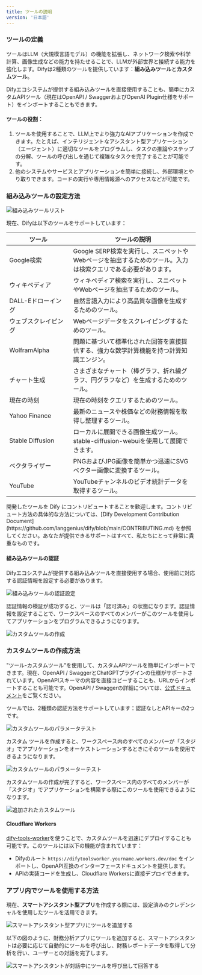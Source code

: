 ```yaml
---
title: ツールの説明
version: '日本語'
---
```


### ツールの定義

ツールはLLM（大規模言語モデル）の機能を拡張し、ネットワーク検索や科学計算、画像生成などの能力を持たせることで、LLMが外部世界と接続する能力を強化します。Difyは2種類のツールを提供しています：**組み込みツール**と**カスタムツール**。

Difyエコシステムが提供する組み込みツールを直接使用することも、簡単にカスタムAPIツール（現在はOpenAPI / SwaggerおよびOpenAI Plugin仕様をサポート）をインポートすることもできます。

#### ツールの役割：

1. ツールを使用することで、LLM上でより強力なAIアプリケーションを作成できます。たとえば、インテリジェントなアシスタント型アプリケーション（エージェント）に適切なツールをプログラムし、タスクの推論やステップの分解、ツールの呼び出しを通じて複雑なタスクを完了することが可能です。
2. 他のシステムやサービスとアプリケーションを簡単に接続し、外部環境とやり取りできます。コードの実行や専用情報源へのアクセスなどが可能です。

### 組み込みツールの設定方法

<Frame caption="組み込みツールリスト">
  <img src="/ja-jp/img/first-party-tools.png" alt="組み込みツールリスト" />
</Frame>

現在、Difyは以下のツールをサポートしています：

<table><thead><tr><th width="154">ツール</th><th>ツールの説明</th></tr></thead><tbody><tr><td>Google検索</td><td>Google SERP検索を実行し、スニペットやWebページを抽出するためのツール。入力は検索クエリである必要があります。</td></tr><tr><td>ウィキペディア</td><td>ウィキペディア検索を実行し、スニペットやWebページを抽出するためのツール。</td></tr><tr><td>DALL-Eドローイング</td><td>自然言語入力により高品質な画像を生成するためのツール。</td></tr><tr><td>ウェブスクレイピング</td><td>Webページデータをスクレイピングするためのツール。</td></tr><tr><td>WolframAlpha</td><td>問題に基づいて標準化された回答を直接提供する、強力な数学計算機能を持つ計算知識エンジン。</td></tr><tr><td>チャート生成</td><td>さまざまなチャート（棒グラフ、折れ線グラフ、円グラフなど）を生成するためのツール。</td></tr><tr><td>現在の時刻</td><td>現在の時刻をクエリするためのツール。</td></tr><tr><td>Yahoo Finance</td><td>最新のニュースや株価などの財務情報を取得し整理するツール。</td></tr><tr><td>Stable Diffusion</td><td>ローカルに展開できる画像生成ツール。stable-diffusion-webuiを使用して展開できます。</td></tr><tr><td>ベクタライザー</td><td>PNGおよびJPG画像を簡単かつ迅速にSVGベクター画像に変換するツール。</td></tr><tr><td>YouTube</td><td>YouTubeチャンネルのビデオ統計データを取得するツール。</td></tr></tbody></table>

<Tip>
開発したツールを Dify にコントリビュートすることを歓迎します。コントリビュート方法の具体的な方法については、[Dify Development Contribution Document](https://github.com/langgenius/dify/blob/main/CONTRIBUTING.md) を参照してください。あなたが提供できるサポートはすべて、私たちにとって非常に貴重なものです。
</Tip>


#### 組み込みツールの認証

Difyエコシステムが提供する組み込みツールを直接使用する場合、使用前に対応する認証情報を設定する必要があります。

<Frame caption="組み込みツールの認証設定">
  <img src="/ja-jp/img/configure-first-party-tool-api.png" alt="組み込みツールの認証設定" />
</Frame>

認証情報の検証が成功すると、ツールは「認可済み」の状態になります。認証情報を設定することで、ワークスペースのすべてのメンバーがこのツールを使用してアプリケーションをプログラムできるようになります。

<Frame caption="カスタムツールの作成">
  <img src="/ja-jp/img/en-tools-create-customized-tools-1.png" alt="カスタムツールの作成" />
</Frame>

### カスタムツールの作成方法

"ツール-カスタムツール"を使用して、カスタムAPIツールを簡単にインポートできます。現在、OpenAPI / SwaggerとChatGPTプラグインの仕様がサポートされています。OpenAPIスキーマの内容を直接コピーすることも、URLからインポートすることも可能です。OpenAPI / Swaggerの詳細については、[公式ドキュメント](https://swagger.io/specification/)をご覧ください。

ツールでは、2種類の認証方法をサポートしています：認証なしとAPIキーの2つです。

<Frame caption="カスタムツールのパラメータテスト">
  <img src="/ja-jp/img/en-tools-create-customized-tools-2.png" alt="カスタムツールのパラメータテスト" />
</Frame>

カスタム ツールを作成すると、ワークスペース内のすべてのメンバーが「スタジオ」でアプリケーションをオーケストレーションするときにそのツールを使用できるようになります。

<Frame caption="カスタムツールのパラメーターテスト">
  <img src="/ja-jp/user-guide/.gitbook/assets/image (199).png" alt="カスタムツールのパラメーターテスト" />
</Frame>

カスタムツールの作成が完了すると、ワークスペース内のすべてのメンバーが「スタジオ」でアプリケーションを構築する際にこのツールを使用できるようになります。

<Frame caption="追加されたカスタムツール">
  <img src="/ja-jp/img/en-tools-create-customized-tools-3.png" alt="追加されたカスタムツール" />
</Frame>

#### Cloudflare Workers

[dify-tools-worker](https://github.com/crazywoola/dify-tools-worker)を使うことで、カスタムツールを迅速にデプロイすることも可能です。このツールには以下の機能が含まれています：

* Difyのルート `https://difytoolsworker.yourname.workers.dev/doc` をインポートし、OpenAPI互換のインターフェースドキュメントを提供します。
* APIの実装コードを生成し、Cloudflare Workersに直接デプロイできます。

### アプリ内でツールを使用する方法

現在、**スマートアシスタント型アプリ**を作成する際には、設定済みのクレデンシャルを使用したツールを活用できます。

<Frame caption="スマートアシスタント型アプリにツールを追加する">
  <img src="/ja-jp/img/use-tools-in-app.png" alt="スマートアシスタント型アプリにツールを追加する" />
</Frame>

以下の図のように、財務分析アプリにツールを追加すると、スマートアシスタントは必要に応じて自動的にツールを呼び出し、財務レポートデータを取得して分析を行い、ユーザーとの対話を完了します。

<Frame caption="スマートアシスタントが対話中にツールを呼び出して回答する">
  <img src="/ja-jp/img/ai-using-tools-during-conversation.png" alt="スマートアシスタントが対話中にツールを呼び出して回答する" />
</Frame>
